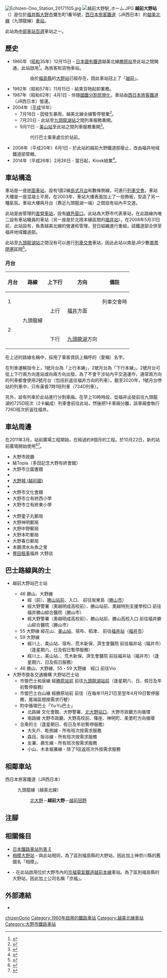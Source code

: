 {{NoteTA
|T=zh-hans:越前大野站;zh-hk:越前大野站;zh-tw:越前大野車站;
|1=zh-hans:越前大野站;zh-hk:越前大野站;zh-tw:越前大野車站;
}}
{{Infobox station
|公司色 = #0072bc
|站名 = 越前大野
|圖片 = Echizen-Ono Station.jpg
|圖片說明 = 車站大樓（2020年8月）
|日文原名 = 越前大野
|平假名 = えちぜんおおの
|羅馬拼音 = Echizen-Ōno
|副站名 = 
|電報略號 = エノ
|所在地 = {{JPN}}[[福井縣|福井縣]][[大野市|大野市]]彌生町1番16號
|座標 = {{coord|35|58|58.85|N|136|29|48.79|E|type:railwaystation_region:JP-24|display=inline,title}}
|車站構造 = [[地面車站|地面車站]]
|月台配置 = 1面2線
|啟用年月日 = 1960年（[[昭和|昭和]]35年）12月15日
|廢站年月日 = 
|乘客人數 = 
|上下車人次 = 
|統計年度 = 
|轉車 = 
|全寬備註 = [[直營車站|直營車站]]<br>設有[[綠色窗口|綠色窗口]]
|adjacent = {{Adjacent stations|system=西日本旅客鐵道|line=越美北線|left=北大野|right=越前田野|note-left=2.0km|note-mid=距離[[越前花堂站|越前花堂]]31.4km<br>距離[[福井站_(福井縣)|福井]]34.0km|note-right=2.9km}}
}}
[[File:Echizen-Ono_Station_20171105.jpg|thumb]]
[[File:越前大野駅_ホーム.JPG|thumb]]
'''越前大野站'''（{{jpn|j=越前大野駅|hg=きたおおのえき|rm=Kita-Ōno eki|f=y}}）是位於[[福井縣|福井縣]][[大野市|大野市]]彌生町1番16號，[[西日本旅客鐵道|西日本旅客鐵道]]（JR西日本）的[[越美北線|越美北線]]（九頭龍線）[[鐵路車站|車站]]。

此站為[[中部車站百選|中部車站百選]]車站之一。

== 歷史 == 
* 1960年（[[昭和|昭和]]35年）12月15日 - [[日本國有鐵道|日本國有鐵道]]越美北線[[勝原站|勝原站]]至此站之間開通，此站啟用<ref>{{Cite web|url = https://www.city.ono.fukui.jp/shisei/kouho-koucho/kouho-ono/kohobkno/s35shisei.files/S35_12.pdf|title = 市政大野 第78号|publisher = 大野市|date = 1960-12-01|accessdate = 2020-10-21|archive-date = 2020-10-26|archive-url = https://web.archive.org/web/20201026035427/https://www.city.ono.fukui.jp/shisei/kouho-koucho/kouho-ono/kohobkno/s35shisei.files/S35_12.pdf|dead-url = no}}</ref>。為旅客和貨物車站。
:: 由於[[福島縣|福島縣]]的[[大野站|大野站]]已經存在，因此車站冠上了「[[越前國|越前]]」。
* 1982年（昭和57年）11月15日 - 結束貨物起卸業務。
* 1987年（昭和62年）4月1日 - 伴隨[[國鐵分割民營化|國鐵分割民營化]]，車站由[[西日本旅客鐵道|西日本旅客鐵道]]（JR西日本）營運。
* 2004年（[[平成|平成]]16年）
** 7月18日 - 因發生暴雨，越美北線全線暫停營業<ref>{{Cite web|url = https://www.city.ono.fukui.jp/shisei/kouho-koucho/kouho-ono/kohobkno/h16koho.files/h16_9.pdf|title = 広報おおの 平成16年9月号|publisher = 大野市|date = 2004-09|accessdate = 2020-10-21|language = ja|archive-date = 2020-10-24|archive-url = https://web.archive.org/web/20201024235331/https://www.city.ono.fukui.jp/shisei/kouho-koucho/kouho-ono/kohobkno/h16koho.files/h16_9.pdf|dead-url = no}}</ref>。
** 7月20日 - 此站至[[九頭龍湖站|九頭龍湖站]]之間列車服務重開。 
** 9月11日 - [[美山站|美山站]]至此站之間列車服務重開<ref>{{Cite web|url = https://www.city.ono.fukui.jp/shisei/kouho-koucho/kouho-ono/kohobkno/h16koho.files/h16_10.pdf|title = 広報おおの 平成16年10月号|publisher = 大野市|date = 2004-10|accessdate = 2020-10-21|language = ja|archive-date = 2020-10-27|archive-url = https://web.archive.org/web/20201027074428/https://www.city.ono.fukui.jp/shisei/kouho-koucho/kouho-ono/kohobkno/h16koho.files/h16_10.pdf|dead-url = no}}</ref>。
:: 代行巴士乘車處位於站前。
* 2008年（平成20年）6月1日 - 於此站的越前大野鐵道部廢止，改由福井地域鐵道部管轄。
* 2014年（平成26年）2月26日 - 當日起，Kiosk結業<ref>{{Cite web|url = http://www.fukuishimbun.co.jp/localnews/railway/48821.html|title = 福井最後のキヨスクが閉店へ 20年余切り盛りの女性が引退|website = 福井新聞ONLINE|archiveurl = https://web.archive.org/web/20150710161946/http://www.fukuishimbun.co.jp/localnews/railway/48821.html|date = 2014-02-25|archivedate = 2015-07-10|accessdate = 2020-10-21|language=ja}}</ref>。

== 車站構造 ==
車站是一座[[地面車站|地面車站]]，設有1面2線[[島式月台|島式月台]]和數條側線，可進行[[列車交會|列車交會]]。車站大樓是一座混凝土平房。在2003年，車站大樓表面加上了一些飾板，型造了另一種氣氛。車站大樓與月台（靠近九頭龍湖一端）之間設有站內平交道。

此站是由{{Translink|ja|福井地域鉄道部|福井地域鐵道部}}管理的[[直營車站|直營車站]]，設有[[綠色窗口|綠色窗口]]。此站為大野市代表車站，在此路線內唯二設有車站職員的車站（另一座是於北陸本線區間的[[福井站_(福井縣)|福井站]]）。在2008年5月31日前，此站設有{{Translink|ja|越前大野鉄道部|越前大野鐵道部}}，負責越美北線的營運和管理，翌日組織進行重組，該鐵道部合併至福井地域鐵道部。

此站至[[九頭龍湖站|九頭龍湖站]]之間沒有可以進行[[列車交會|列車交會]]車站，因此此站以南是JR少數[[單票閉塞|單票閉塞]]區間<ref>{{Cite web|url = http://www.asahi.com/travel/hitoekigatari/TKY201204160160.html|title = スタフ手に会話、安全の要 越前大野駅（福井県、JR越美北線）|website = 朝日新聞數碼|date = 2012-04-17|accessdate = 2020-10-21|language = ja|archive-date = 2017-06-06|archive-url = https://web.archive.org/web/20170606070615/http://www.asahi.com/travel/hitoekigatari/TKY201204160160.html|dead-url = no}}</ref>。

=== 月台 ===
{| rules="rows" class="wikitable"
!月台!!路線!!上下行!!方向!!備註
|-
! 1
|rowspan="3"| {{color|#999999|■}}九頭龍線
|rowspan="2" style="text-align:center" | 上行
|rowspan="2"| [[福井站_(福井縣)|福井]]方面
| 列車交會時
|-
!rowspan="2"| 2
|  
|-
| style="text-align:center" | 下行
|[[九頭龍湖站|九頭龍湖]]方向
|  
|}
在上述的路線名稱中，採用了乘客資訊上稱呼的（愛稱）名字。

在列車運輸指令上，1號月台為「上行本線」，2號月台為「下行本線」。2號月台可從上下行兩方向進站或向兩方向出發。為了不會干涉站內平交道運作，通常兩方向的列車都會使用2號月台（包括折返往福井方向的列車）。截至2020年，1號月台停站的列車中，只有黃昏7時1班列車（734D列車）。

另外，設有列車於此站進行分割車廂。在早上10時時段，從福井出發前往九頭龍湖的725D班次（2卡編成）列車會前往此站，然後把1卡車廂分離，該車廂會執行726D班次折返往福井。

== 車站周邊 ==
在2011年3月，站前廣場工程開始，在經過約8個月的工程。於10月22日，新的站前廣場開始使用<ref>{{Cite web|url = https://www.city.ono.fukui.jp/shisei/kouho-koucho/kouho-ono/kohobkno/koho23.files/h23_12kouhan.pdf|title = 広報おおの 平成23年12月号|publisher = 大野市|date = 2011-12|accessdate = 2020-10-21|language = ja|archive-date = 2020-10-23|archive-url = https://web.archive.org/web/20201023032241/https://www.city.ono.fukui.jp/shisei/kouho-koucho/kouho-ono/kohobkno/koho23.files/h23_12kouhan.pdf|dead-url = no}}</ref><ref>{{Cite web|url = http://www.fukuishimbun.co.jp/localnews/pickup_photo/31075.html|title = 名水のまち玄関口新装 JR大野駅前広場が完成|website = 福井新聞|archiveurl = https://web.archive.org/web/20111222185348/http://www.fukuishimbun.co.jp/localnews/pickup_photo/31075.html|date = 2011-10-19|archivedate = 2011-12-22|accessdate = 2020-10-21|language=ja}}</ref>。
* 大野市政廳
* 結Topia（多田記念大野有終會館）
* 大野市立圖書館
* {{Translink|ja|大野市歴史博物館|大野市歷史博物館}}
* [[大野城_(越前國)|大野城 (越前國)]]
* {{Translink|ja|大野簡易裁判所}}
* 大野市文化會館
* 大野市立有終西小學
* 大野市立有終東小學
* {{Translink|ja|大野郵便局 (福井県)|大野郵局 (福井縣)}}
* 大野童子丸郵局
* 大野神明郵局
* 大野中野郵局
* 大野本町郵局
* 大野春日郵局
* 本願清水糸魚之里
* [[豐田租車|豐田租車]]福井 大野店

== 巴士路線與的士 ==
* {{Translink|ja|京福バス|京福巴士}} 越前大野站巴士站
** 46 勝山、大野線
*** 經{{Translink|ja|大野警察署|大野警署}}（{{Translink|ja|福井県立奥越明成高等学校|福井縣立奧越明成高等學校|奧越明成高校}}前）、[[勝山站|勝山站前]]、{{Translink|ja|福井県立勝山高等学校|福井県立勝山高等學校|勝山高校}}入口、{{Translink|ja|地域医療機能推進機構福井勝山総合病院|地域醫療機能推進機構福井勝山綜合醫院|福井勝山綜合醫院}} 前往坂東島（[[勝山市|勝山市]]）
*** 經大野警署（奧越明成高校前）、勝山站前、奧越特別支援學校口 前往福井勝山綜合醫院（勝山市）
*** 經大野警署（奧越明成高校前）、勝山站前、勝山高校入口 前往福井勝山綜合醫院（勝山市）
** 55 大野線 經花山、[[美山站|美山站]]、宿布、稻津、{{Translink|ja|福井県済生会病院|福井縣濟生會醫院|濟生會醫院}} 前往[[福井站_(福井縣)|福井站]]（[[福井市|福井市]]）
** 59 大野線
*** 經川上、美山站、宿布、荒木新保、濟生會醫院 前往福井站（福井市）（逢星期六、日及假日暫停服務）
*** 經川上、美山站、{{Translink|ja|道の駅一乗谷あさくら水の駅|道之驛一乘谷朝倉水之站|朝倉水之站}}、荒木新保、濟生會醫院 前往福井站（福井市）（逢星期六、日及假日服務）
** 46 勝山、大野線、55・59 大野線　經{{Translink|ja|福井県立大野高等学校|福井縣立大野高等學校|大野高校}}口 前往Vio
* 大野市營各交通機構 大野站巴士站
** 市營巴士和泉線 經[[勝原站|勝原站前]] 前往[[九頭龍湖站|九頭龍湖站前]]（逢星期六、日、假日及年初暫停服務）
** 市營巴士白山線 經勝原站前 前往{{Translink|ja|鳩ヶ湯|鳩湯}}（在每年11月21日至翌年4月19日暫停服務，尾端區間按需求行駛）
** 町中循環巴士「Yu·Yu巴士」
*** 北路線 文化會館、大野警署、[[北大野站|北大野站口]]、大野市政廳方向循環 
*** 南路線 大野市政廳、大野高校前、篠座、神明町、美里町方向循環
** 合乘的士（逢星期日、假日及年初暫停服務）
*** 大矢戶、乾側線 - 所有班次按需求服務
*** 森目、阪谷線 - 所有班次按需求服務
*** 友兼、蕨生線 - 所有班次按需求服務
*** 小山、木本堀兼線 - 除了1往返班次外按需求服務
== 相鄰車站 ==
; 西日本旅客鐵道（JR西日本）
: {{Color|#999999|■}}九頭龍線（越美北線）
:: [[北大野站|北大野]]－'''越前大野'''－[[越前田野站|越前田野]]
== 注腳 ==
{{Reflist}}
== 相關條目 ==
* [[日本鐵路車站列表_E|日本鐵路車站列表 E]]
* [[相模大野站|相模大野站]] - 與此站相同，為了區別福島縣的大野站，因此加上神奈川縣的舊國名「相模」。
* {{Translink|ja|京福大野駅|京福大野站}} - 在此站啟用位於大野市內的[[京福電氣鐵道|京福電氣鐵道]][[勝山永平寺線|越前本線]]車站。為了區別福島縣的大野站，因此加上公司名稱「京福」。
== 外部連結 ==
* {{外部連結/JR西日本車站|0542412|越前大野}}{{ja icon}}
{{越美北線}}
{{中部車站百選}}
{{DEFAULTSORT:Echizen-Ono}}
[[Category:日本鐵路車站_E|chizenOono]]
[[Category:1960年啟用的鐵路車站|Category:1960年啟用的鐵路車站]]
[[Category:越美北線車站|Category:越美北線車站]]
[[Category:大野市鐵路車站|Category:大野市鐵路車站]]